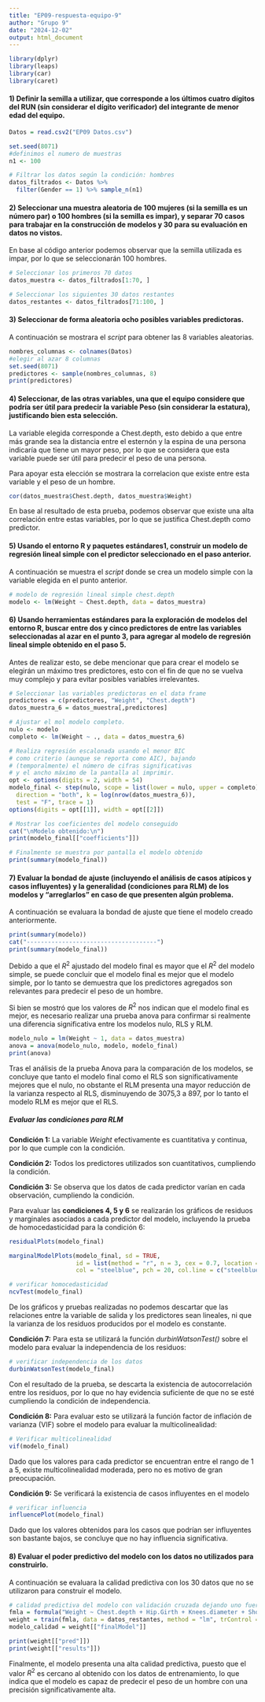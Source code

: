 ---
title: "EP09-respuesta-equipo-9"
author: "Grupo 9"
date: "2024-12-02"
output: html_document
---

```{r}
library(dplyr)
library(leaps)
library(car)
library(caret)
```

#### 1) Definir la semilla a utilizar, que corresponde a los últimos cuatro dígitos del RUN (sin considerar el dígito verificador) del integrante de menor edad del equipo.

```{r}
Datos = read.csv2("EP09 Datos.csv")

set.seed(8071)
#definimos el numero de muestras
n1 <- 100

# Filtrar los datos según la condición: hombres
datos_filtrados <- Datos %>% 
  filter(Gender == 1) %>% sample_n(n1)
```

#### 2) Seleccionar una muestra aleatoria de 100 mujeres (si la semilla es un número par) o 100 hombres (si la semilla es impar), y separar 70 casos para trabajar en la construcción de modelos y 30 para su evaluación en datos no vistos.

En base al código anterior podemos observar que la semilla utilizada es impar, por lo que se seleccionarán 100 hombres.

```{r}
# Seleccionar los primeros 70 datos
datos_muestra <- datos_filtrados[1:70, ]

# Seleccionar los siguientes 30 datos restantes
datos_restantes <- datos_filtrados[71:100, ]
```

#### 3) Seleccionar de forma aleatoria ocho posibles variables predictoras.

A continuación se mostrara el *script* para obtener las 8 variables aleatorias.

```{r}
nombres_columnas <- colnames(Datos)
#elegir al azar 8 columnas
set.seed(8071)
predictores <- sample(nombres_columnas, 8)
print(predictores)
```

#### 4) Seleccionar, de las otras variables, una que el equipo considere que podría ser útil para predecir la variable Peso (sin considerar la estatura), justificando bien esta selección.

La variable elegida corresponde a Chest.depth, esto debido a que entre más grande sea la distancia entre el esternón y la espina de una persona indicaría que tiene un mayor peso, por lo que se considera que esta variable puede ser útil para predecir el peso de una persona.

Para apoyar esta elección se mostrara la correlacion que existe entre esta variable y el peso de un hombre.

```{r}
cor(datos_muestra$Chest.depth, datos_muestra$Weight)
```

En base al resultado de esta prueba, podemos observar que existe una alta correlación entre estas variables, por lo que se justifica Chest.depth como predictor.

#### 5) Usando el entorno R y paquetes estándares1, construir un modelo de regresión lineal simple con el predictor seleccionado en el paso anterior.

A continuación se muestra el *script* donde se crea un modelo simple con la variable elegida en el punto anterior.

```{r}
# modelo de regresión lineal simple chest.depth
modelo <- lm(Weight ~ Chest.depth, data = datos_muestra)
```

#### 6) Usando herramientas estándares para la exploración de modelos del entorno R, buscar entre dos y cinco predictores de entre las variables seleccionadas al azar en el punto 3, para agregar al modelo de regresión lineal simple obtenido en el paso 5.

Antes de realizar esto, se debe mencionar que para crear el modelo se elegirán un máximo tres predictores, esto con el fin de que no se vuelva muy complejo y para evitar posibles variables irrelevantes.

```{r}
# Seleccionar las variables predictoras en el data frame
predictores = c(predictores, "Weight", "Chest.depth")
datos_muestra_6 = datos_muestra[,predictores]
```

```{r}

# Ajustar el mol modelo completo.
nulo <- modelo
completo <- lm(Weight ~ ., data = datos_muestra_6)

# Realiza regresión escalonada usando el menor BIC
# como criterio (aunque se reporta como AIC), bajando
# (temporalmente) el número de cifras significativas
# y el ancho máximo de la pantalla al imprimir.
opt <- options(digits = 2, width = 54)
modelo_final <- step(nulo, scope = list(lower = nulo, upper = completo),
  direction = "both", k = log(nrow(datos_muestra_6)),
  test = "F", trace = 1)
options(digits = opt[[1]], width = opt[[2]])

# Mostrar los coeficientes del modelo conseguido
cat("\nModelo obtenido:\n")
print(modelo_final[["coefficients"]])
```

```{r}
# Finalmente se muestra por pantalla el modelo obtenido
print(summary(modelo_final))
```

#### 7) Evaluar la bondad de ajuste (incluyendo el análisis de casos atípicos y casos influyentes) y la generalidad (condiciones para RLM) de los modelos y “arreglarlos” en caso de que presenten algún problema.

A continuación se evaluara la bondad de ajuste que tiene el modelo creado anteriormente.

```{r}
print(summary(modelo))
cat("-------------------------------------")
print(summary(modelo_final))
```

Debido a que el $R^2$ ajustado del modelo final es mayor que el $R^2$ del modelo simple, se puede concluir que el modelo final es mejor que el modelo simple, por lo tanto se demuestra que los predictores agregados son relevantes para predecir el peso de un hombre.

Si bien se mostró que los valores de $R^2$ nos indican que el modelo final es mejor, es necesario realizar una prueba anova para confirmar si realmente una diferencia significativa entre los modelos nulo, RLS y RLM.

```{r}
modelo_nulo = lm(Weight ~ 1, data = datos_muestra)
anova = anova(modelo_nulo, modelo, modelo_final)
print(anova)
```

Tras el análisis de la prueba Anova para la comparación de los modelos, se concluye que tanto el modelo final como el RLS son significativamente mejores que el nulo, no obstante el RLM presenta una mayor reducción de la varianza respecto al RLS, disminuyendo de 3075,3 a 897, por lo tanto el modelo RLM es mejor que el RLS.

##### Evaluar las condiciones para RLM

**Condición 1:** La variable *Weight* efectivamente es cuantitativa y continua, por lo que cumple con la condición.

**Condición 2:** Todos los predictores utilizados son cuantitativos, cumpliendo la condición.

**Condición 3:** Se observa que los datos de cada predictor varían en cada observación, cumpliendo la condición.

Para evaluar las **condiciones 4, 5 y 6** se realizarán los gráficos de residuos y marginales asociados a cada predictor del modelo, incluyendo la prueba de homocedasticidad para la condición 6:

```{r}
residualPlots(modelo_final)
```

```{r}
marginalModelPlots(modelo_final, sd = TRUE,
                   id = list(method = "r", n = 3, cex = 0.7, location = "lr"),
                   col = "steelblue", pch = 20, col.line = c("steelblue", "red"))
```

```{r}
# verificar homocedasticidad
ncvTest(modelo_final)
```

De los gráficos y pruebas realizadas no podemos descartar que las relaciones entre la variable de salida y los predictores sean lineales, ni que la varianza de los residuos producidos por el modelo es constante.

**Condición 7:** Para esta se utilizará la función *durbinWatsonTest()* sobre el modelo para evaluar la independencia de los residuos:

```{r}
# verificar independencia de los datos
durbinWatsonTest(modelo_final)
```

Con el resultado de la prueba, se descarta la existencia de autocorrelación entre los residuos, por lo que no hay evidencia suficiente de que no se esté cumpliendo la condición de independencia.

**Condición 8:** Para evaluar esto se utilizará la función factor de inflación de varianza (VIF) sobre el modelo para evaluar la multicolinealidad:

```{r}
# Verificar multicolinealidad
vif(modelo_final)
```

Dado que los valores para cada predictor se encuentran entre el rango de 1 a 5, existe multicolinealidad moderada, pero no es motivo de gran preocupación.

**Condición 9:** Se verificará la existencia de casos influyentes en el modelo

```{r}
# verificar influencia
influencePlot(modelo_final)
```

Dado que los valores obtenidos para los casos que podrían ser influyentes son bastante bajos, se concluye que no hay influencia significativa.

#### 8) Evaluar el poder predictivo del modelo con los datos no utilizados para construirlo.

A continuación se evaluara la calidad predictiva con los 30 datos que no se utilizaron para construir el modelo.

```{r}
# calidad predictiva del modelo con validación cruzada dejando uno fuera
fmla = formula("Weight ~ Chest.depth + Hip.Girth + Knees.diameter + Shoulder.Girth")
weight = train(fmla, data = datos_restantes, method = "lm", trControl = trainControl(method = "LOOCV"))
modelo_calidad = weight[["finalModel"]]

print(weight[["pred"]])
print(weight[["results"]])
```

Finalmente, el modelo presenta una alta calidad predictiva, puesto que el valor $R^2$ es cercano al obtenido con los datos de entrenamiento, lo que indica que el modelo es capaz de predecir el peso de un hombre con una precisión significativamente alta.
